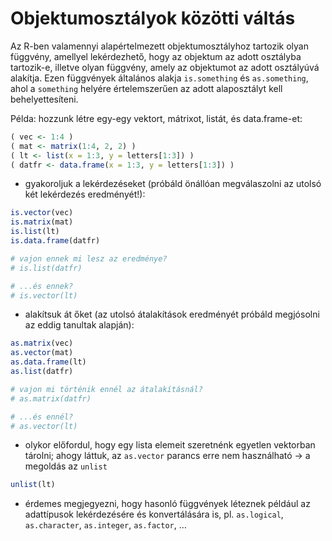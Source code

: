 # Objektumosztályok közötti váltás

Az R-ben valamennyi alapértelmezett objektumosztályhoz tartozik olyan 
függvény, amellyel lekérdezhető, hogy az objektum az adott osztályba 
tartozik-e, illetve olyan függvény, amely az objektumot az adott 
osztályúvá alakítja. Ezen függvények általános alakja `is.something` és 
`as.something`, ahol a `something` helyére értelemszerűen az adott 
alaposztályt kell behelyettesíteni.

Példa: hozzunk létre egy-egy vektort, mátrixot, listát, és data.frame-et:
```r
( vec <- 1:4 )
( mat <- matrix(1:4, 2, 2) )
( lt <- list(x = 1:3, y = letters[1:3]) )
( datfr <- data.frame(x = 1:3, y = letters[1:3]) )
```

- gyakoroljuk a lekérdezéseket (próbáld önállóan megválaszolni az utolsó 
két lekérdezés eredményét!):
```r
is.vector(vec)
is.matrix(mat)
is.list(lt)
is.data.frame(datfr)

# vajon ennek mi lesz az eredménye?
# is.list(datfr)

# ...és ennek?
# is.vector(lt)
```

- alakítsuk át őket (az utolsó átalakítások eredményét próbáld megjósolni az
eddig tanultak alapján):
```r
as.matrix(vec)
as.vector(mat)
as.data.frame(lt)
as.list(datfr)

# vajon mi történik ennél az átalakításnál?
# as.matrix(datfr)

# ...és ennél?
# as.vector(lt)
```

- olykor előfordul, hogy egy lista elemeit szeretnénk egyetlen
vektorban tárolni; ahogy láttuk, az `as.vector` parancs erre nem 
használható -> a megoldás az `unlist`
```r
unlist(lt)
```

- érdemes megjegyezni, hogy hasonló függvények léteznek például az adattípusok lekérdezésére és konvertálására is, pl. 
`as.logical`, `as.character`, `as.integer`, `as.factor`, ...

